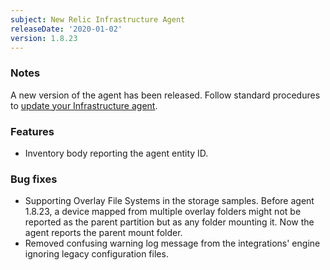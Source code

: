 ```yaml
---
subject: New Relic Infrastructure Agent
releaseDate: '2020-01-02'
version: 1.8.23
---
```


### Notes

A new version of the agent has been released. Follow standard procedures to [update your Infrastructure agent](/docs/infrastructure/new-relic-infrastructure/installation/update-infrastructure-agent).

### Features

* Inventory body reporting the agent entity ID.

### Bug fixes

* Supporting Overlay File Systems in the storage samples. Before agent 1.8.23, a device mapped from multiple overlay folders might not be reported as the parent partition but as any folder mounting it. Now the agent reports the parent mount folder.
* Removed confusing warning log message from the integrations' engine ignoring legacy configuration files.
